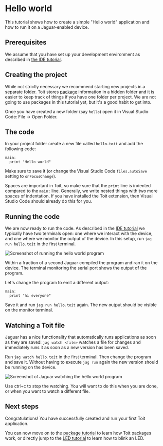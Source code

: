 
# Hello world
This tutorial shows how to create a simple "Hello world" application and
how to run it on a Jaguar-enabled device.

## Prerequisites
We assume that you have set up your development environment as described
in [the IDE tutorial](../ide).

## Creating the project
While not strictly necessary we recommend starting new projects in a separate
folder. Toit stores [package](../packages) information in a hidden folder
and it is easier to keep track of things if you have one folder per project. We
are not going to use packages in this tutorial yet, but it's a good habit to
get into.

Once you have created a new folder (say `hello`) open it in Visual Studio Code:
File -> Open Folder.

## The code
In your project folder create a new file called `hello.toit` and add the
following code:

```toit
main:
  print "Hello world"
```

Make sure to save it (or change the Visual Studio Code `files.autoSave` setting to
`onFocusChange`).

Spaces are important in Toit, so make sure that the `print` line is indented
compared to the `main:` line. Generally, we write nested things with two more
spaces of indentation. If you have installed the Toit extension, then
Visual Studio Code should already do this for you.

## Running the code
We are now ready to run the code. As described in the [IDE tutorial](../ide)
we typically have two terminals open: one where we interact with the device,
and one where we monitor the output of the device. In this setup, run
`jag run hello.toit` in the first terminal.

<img
  src={HelloJagRun}
  alt="Screenshot of running the hello world program"
/>

Within a fraction of a second Jaguar compiled the program and ran it on the
device. The terminal monitoring the serial port shows the output of the
program.

Let's change the program to emit a different output:

```toit
main:
  print "hi everyone"
```

Save it and run `jag run hello.toit` again. The new output should be
visible on the monitor terminal.

## Watching a Toit file
Jaguar has a nice functionality that automatically runs applications as soon
as they are saved: `jag watch <file>` watches a file for changes and
immediately runs it as soon as a new version has been saved.

Run `jag watch hello.toit` in the first terminal. Then change the program
and save it. Without having to execute `jag run` again the new version should
be running on the device.

<img
  src={HelloJagWatch}
  alt="Screenshot of Jaguar watching the hello world program"
/>

Use ctrl+c to stop the watching. You will want to do this when you are done,
or when you want to watch a different file.

## Next steps
Congratulations! You have successfully created and run your first Toit
application.

You can now move on to the [package tutorial](../packages)
to learn how Toit packages work, or directly jump to the
[LED tutorial](../../hardware/led) to learn how to blink an LED.
